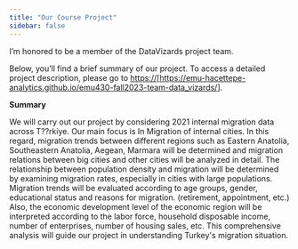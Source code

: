 ```yaml
---
title: "Our Course Project"
sidebar: false 
---
```


I'm honored to be a member of the DataVizards project team.

Below, you'll find a brief summary of our project. To access a detailed project description, please go to [https://\[](#0){.uri}<https://emu-hacettepe-analytics.github.io/emu430-fall2023-team-data_vizards/>[\]](#0){.uri}.

**Summary**

We will carry out our project by considering 2021 internal migration data across T??rkiye. Our main focus is In Migration of internal cities. In this regard, migration trends between different regions such as Eastern Anatolia, Southeastern Anatolia, Aegean, Marmara will be determined and migration relations between big cities and other cities will be analyzed in detail. The relationship between population density and migration will be determined by examining migration rates, especially in cities with large populations. Migration trends will be evaluated according to age groups, gender, educational status and reasons for migration. (retirement, appointment, etc.) Also, the economic development level of the economic region will be interpreted according to the labor force, household disposable income, number of enterprises, number of housing sales, etc. This comprehensive analysis will guide our project in understanding Turkey\'s migration situation.
